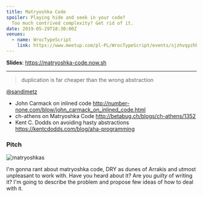 ```yaml
---
title: Matryoshka Code
spoiler: Playing hide and seek in your code?
  Too much contrived complexity? Get rid of it.
date: 2019-05-29T18:30:00Z
venues:
  - name: WrocTypeScript
    link: https://www.meetup.com/pl-PL/WrocTypeScript/events/sjzhvqyzhbdc/
---
```


**Slides**: https://matryoshka-code.now.sh

---

> duplication is far cheaper than the wrong abstraction

<a href="https://twitter.com/sandimetz">@sandimetz</a>

- John Carmack on inlined code
  http://number-none.com/blow/john_carmack_on_inlined_code.html
- ch-athens on Matryoshka Code
  http://betabug.ch/blogs/ch-athens/1352
- Kent C. Dodds on avoiding hasty abstractions
  https://kentcdodds.com/blog/aha-programming

### Pitch

![matryoshkas](https://images-na.ssl-images-amazon.com/images/I/5186qD8N%2BpL._SX466_.jpg)

I'm gonna rant about matryoshka code, DRY as dunes of Arrakis and utmost
unpleasant to work with. Have you heard about it?
Are you _guilty_ of writing it?
I'm going to describe the problem and propose few ideas of how to deal with it.
